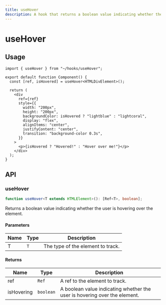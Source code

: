 ```yaml
---
title: useHover
description: A hook that returns a boolean value indicating whether the user is hovering over an element.
---
```


# useHover

## Usage

```tsx title="Component.tsx"
import { useHover } from "~/hooks/useHover";

export default function Component() {
  const [ref, isHovered] = useHover<HTMLDivElement>();

  return (
    <div
      ref={ref}
      style={{
        width: "200px",
        height: "200px",
        backgroundColor: isHovered ? "lightblue" : "lightcoral",
        display: "flex",
        alignItems: "center",
        justifyContent: "center",
        transition: "background-color 0.3s",
      }}
    >
      <p>{isHovered ? "Hovered!" : "Hover over me!"}</p>
    </div>
  );
}
```

## API

### useHover

```ts
function useHover<T extends HTMLElement>(): [Ref<T>, boolean];
```

Returns a boolean value indicating whether the user is hovering over the element.

#### Parameters

| Name | Type | Description                       |
| ---- | ---- | --------------------------------- |
| T    | `T`  | The type of the element to track. |

#### Returns

| Name       | Type      | Description                                                               |
| ---------- | --------- | ------------------------------------------------------------------------- |
| ref        | `Ref`     | A ref to the element to track.                                            |
| isHovering | `boolean` | A boolean value indicating whether the user is hovering over the element. |
